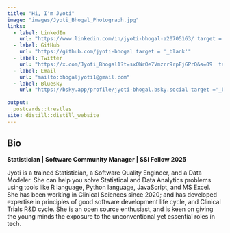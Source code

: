 ```yaml
---
title: "Hi, I'm Jyoti"
image: "images/Jyoti_Bhogal_Photograph.jpg"
links:
  - label: LinkedIn
    url: "https://www.linkedin.com/in/jyoti-bhogal-a20705163/ target = '_blank' "
  - label: GitHub
    url: "https://github.com/jyoti-bhogal target = '_blank'"
  - label: Twitter
    url: "https://x.com/Jyoti_Bhogal1?t=sxOWrOe7Vmzrr9rpEjGPrQ&s=09  target ='_blank'"
  - label: Email
    url: "mailto:bhogaljyoti1@gmail.com"
  - label: Bluesky
    url: "https://bsky.app/profile/jyoti-bhogal.bsky.social target ='_blank'"
  
output:
  postcards::trestles
site: distill::distill_website
---
```

 
## Bio

**Statistician | Software Community Manager | SSI Fellow 2025**

Jyoti is a trained Statistician, a Software Quality Engineer, and a Data Modeler. She can help you solve Statistical and Data Analytics problems using tools like R language, Python language, JavaScript, and MS Excel. She has been working in Clinical Sciences since 2020; and has developed expertise in principles of good software development life cycle, and Clinical Trials R&D cycle.
She is an open source enthusiast, and is keen on giving the young minds the exposure to the unconventional yet essential roles in tech.

